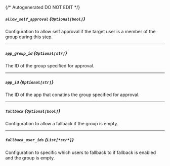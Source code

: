 {/* Autogenerated DO NOT EDIT  */}
##### `allow_self_approval` *{`Optional[bool]`}*
Configuration to allow self approval if the target user is a member of the group during this step.

---
##### `app_group_id` *{`Optional[str]`}*
The ID of the group specified for approval.

---
##### `app_id` *{`Optional[str]`}*
The ID of the app that conatins the group specified for approval.

---
##### `fallback` *{`Optional[bool]`}*
Configuration to allow a fallback if the group is empty.

---
##### `fallback_user_ids` *{`List[*str*]`}*
Configuration to specific which users to fallback to if fallback is enabled and the group is empty.

